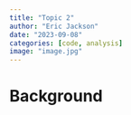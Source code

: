 ```yaml
---
title: "Topic 2"
author: "Eric Jackson"
date: "2023-09-08"
categories: [code, analysis]
image: "image.jpg"
---
```


# Background
